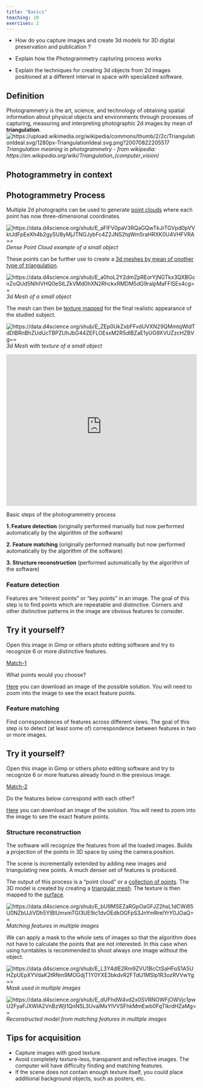 ```yaml
---
title: "Basics"
teaching: 10
exercises: 2
---
```


:::::::::::::::::::::::::::::::::::::: questions 

<!-- - How do you write a lesson using R Markdown and `{sandpaper}`?-->
- How do you capture images and create 3d models for 3D digital preservation and publication ?

::::::::::::::::::::::::::::::::::::::::::::::::

::::::::::::::::::::::::::::::::::::: objectives

<!-- - Explain how to use markdown with the new lesson template
- Demonstrate how to include pieces of code, figures, and nested challenge blocks-->
- Explain how the Photogrammetry capturing process works

- Explain the techniques for creating 3d objects from 2d images positioned at a different interval in space with specialized software.

::::::::::::::::::::::::::::::::::::::::::::::::



## Definition
Photogrammetry is the art, science, and technology of 
obtaining spatial information
about physical objects and environments 
through processes of capturing, 
measuring and interpreting photographic 2d images by mean of **triangulation**.
![https://upload.wikimedia.org/wikipedia/commons/thumb/2/2c/TriangulationIdeal.svg/1280px-TriangulationIdeal.svg.png?20070822205517](https://upload.wikimedia.org/wikipedia/commons/thumb/2/2c/TriangulationIdeal.svg/1280px-TriangulationIdeal.svg.png?20070822205517)*Triangulation meaning in photogrammetry - from wikipedia: https://en.wikipedia.org/wiki/Triangulation_(computer_vision)*


## Photogrammetry in context








## Photogrammetry Process

Multiple 2d photographs can be used to generate [point clouds](https://en.wikipedia.org/wiki/Point_Cloud) where each point has now three-dimensional coordinates.

![https://data.d4science.org/shub/E_aFlFV0paV3RQaGQwTkJrTGVpd0pVVktJdFpEeXh4b2gySU8yMjJTNGJybFc4Z2JNS2tqWm5raHRXK0U4VHFVRA==](https://data.d4science.org/shub/E_aFlFV0paV3RQaGQwTkJrTGVpd0pVVktJdFpEeXh4b2gySU8yMjJTNGJybFc4Z2JNS2tqWm5raHRXK0U4VHFVRA==)*Dense Point Cloud example of a small object*


These points can be further use to create a [3d meshes by mean of onother type of triangulation](https://en.wikipedia.org/wiki/Mesh_generation). 

![https://data.d4science.org/shub/E_a0hoL2Y2dmZpREorYjNGTkx3QXBGcnZoQUd5NlhIVHQ0eStLZkVMd0hXN2RhckxRMDM5dG9ralpMaFFlSEs4cg==](https://data.d4science.org/shub/E_a0hoL2Y2dmZpREorYjNGTkx3QXBGcnZoQUd5NlhIVHQ0eStLZkVMd0hXN2RhckxRMDM5dG9ralpMaFFlSEs4cg==)*3d Mesh of a small object*


The mesh can then be [texture mapped](https://en.wikipedia.org/wiki/Texture_mapping) for the final realistic appearance of the studied subject.

![https://data.d4science.org/shub/E_ZEp0UkZxbFFvdUVXN29QMmtqWldTdDlBRnBhZUdUcTBPZUhJbG44ZEFLOEsxM2R5dlBZaE1yUG9XVUZzcHZBVg==](https://data.d4science.org/shub/E_ZEp0UkZxbFFvdUVXN29QMmtqWldTdDlBRnBhZUdUcTBPZUhJbG44ZEFLOEsxM2R5dlBZaE1yUG9XVUZzcHZBVg==)*3d Mesh with texture of a small object*



<iframe src="https://gltf-viewer.donmccurdy.com#kiosk=1&model=https://data.d4science.org/shub/E_ZXp0WWx5S3JiVjE2RFc3WkVoMjhJSlUyUmpCWUFEQUdCSVlqamY2aC9zRUVGdWZLYWRVV0Vwem0xMHRiRkYwWQ==" style="width: 100%;" height="400px" frameBorder="0"></iframe>


<!--Underlying technology is more familiar
that we think! We can happily ignore 
the concepts and formulas used 
in the software. 

But it is useful to be aware of what it works.-->


Basic steps of the photogrammetry process

**1. Feature detection** (originally performed manually but now performed automatically by the algorithm of the software)

**2. Feature matching** (originally performed manually but now performed automatically by the algorithm of the software)

**3. Structure reconstruction** (performed automatically by the algorithm of the software)


### Feature detection

Features are "interest points" or 
"key points" in an image. 
The goal of this step is to find 
points which are repeatable and distinctive.
Corners and other distinctive patterns 
in the image are obvious features to consider.

:::::::::::challenge 

## Try it yourself?
Open this image in Gimp or others photo editing software and try to recognize 6 or more distinctive features.

[Match-1](https://data.d4science.org/shub/E_VGNNb0R2VVltRmxaOHlhSXZnczIrTkZkL1ZUUXZlTElBLzBWTHUzenREdXZSb1RMcXNwdDBNS1Qwb2d3aWNnWQ==)

What points would you choose?
:::::::
:::::::::::::solution
[Here](https://data.d4science.org/shub/E_WW9zZUluVUxmVzJFRlpDcFV3UE5MeHVJNU96d25LWlJDdDhZZlJSQnpjcWptZVowRS9YcGxHWHZUN0RmLzVlSQ==) you can download an image of the possible solution. You will need to zoom into the image to see the exact feature points.

::::::::::::::::::::

 
### Feature matching

Find correspondences of features across 
different views. 
The goal of this step is to 
detect (at least some of) 
correspondence between features in 
two or more images.


:::::::::::challenge 

## Try it yourself?

Open this image in Gimp or others photo editing software and try to recognize 6 or more features already found in the previous image.

[Match-2](https://data.d4science.org/shub/E_NXBISUtZTnhDbHVGNHNxUXh0cEQzSGVldFVPMEtWWisyVU8xVmFCWWliTTNEQWIwNGx2VldUQ0xhWUZOMkk2SA==)


Do the features below correspond with each other?

:::::::
:::::::::::::solution
[Here](https://data.d4science.org/shub/E_WFZSR0Z0Y29CTzNMNmVTdWNxelZqdFc2bkxOV3VuWU1nc0ViMVQ2MVU3RmtVMGZYd1NWclU4b24zWjB6R3VTUA==) you can download an image of the solution. You will need to zoom into the image to see the exact feature points.
::::::::::::::::::::

### Structure reconstruction

<!--Load all extracted features from an 
initial pair of images. Builds a 
projection of the points in 3D space by using the camera position.-->

The software will recognize the features from all the loaded images. Builds a 
projection of the points in 3D space by using the camera position.

The scene is incrementally 
extended by adding new images and 
triangulating new points. A much denser set of features is produced.

The output of this process is 
a "point cloud" or a [collection of points](#definition). 
The 3D model is created by creating a [triangular mesh](#definition). The texture is then mapped to the [surface](#definition).


![https://data.d4science.org/shub/E_bU9MSEZaRGpOaGFJZ2hsL1dCWi85U0NZbUJiVDh5YlBlUmxmTGI3UE9ic1dvOEdkOGFpS3JnYmRrelYrY0JOaQ==](https://data.d4science.org/shub/E_bU9MSEZaRGpOaGFJZ2hsL1dCWi85U0NZbUJiVDh5YlBlUmxmTGI3UE9ic1dvOEdkOGFpS3JnYmRrelYrY0JOaQ==)*Matching features in multiple images*

We can apply a mask to the whole sets of images so that the algorithm does not have to calculate the points that are not interested. In this case when using turntables is recommended to shoot always one image without the object.

![https://data.d4science.org/shub/E_L3Y4dlE2Rm9ZVU1BcCtSaHFoS1A5UHZpUEpXYVdaK2tRNm9MOGdjT1Y0YXE3bkdvR2FTdU1MSlp1R3ozRVVwYg==](https://data.d4science.org/shub/E_L3Y4dlE2Rm9ZVU1BcCtSaHFoS1A5UHZpUEpXYVdaK2tRNm9MOGdjT1Y0YXE3bkdvR2FTdU1MSlp1R3ozRVVwYg==)*Mask  used in multiple images*


![https://data.d4science.org/shub/E_dUFhdW4vd2x0SVRNOWFjOWVjc1pwU2FyaFJXWlA2VnBzWjI1QnN5L3UvalMxYlVVSFhkMmEwb0FqTlkrdHZaMg==](https://data.d4science.org/shub/E_dUFhdW4vd2x0SVRNOWFjOWVjc1pwU2FyaFJXWlA2VnBzWjI1QnN5L3UvalMxYlVVSFhkMmEwb0FqTlkrdHZaMg==)*Reconstructed model from matching features in multiple images*
 
 
## Tips for acquisition

- Capture images with good texture.
- Avoid completely texture-less, 
transparent and reflective images. 
The computer will have difficulty 
finding and matching features.
- If the scene does not contain 
enough texture itself, you could 
place additional background objects, 
such as posters, etc.

